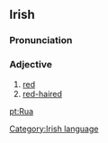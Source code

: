 ==Irish==
===Pronunciation===
{{IPA|[ruə]}}
===Adjective===
#[[red]]
#[[red-haired]]

[[Category:Irish language]]

[[pt:Rua]]